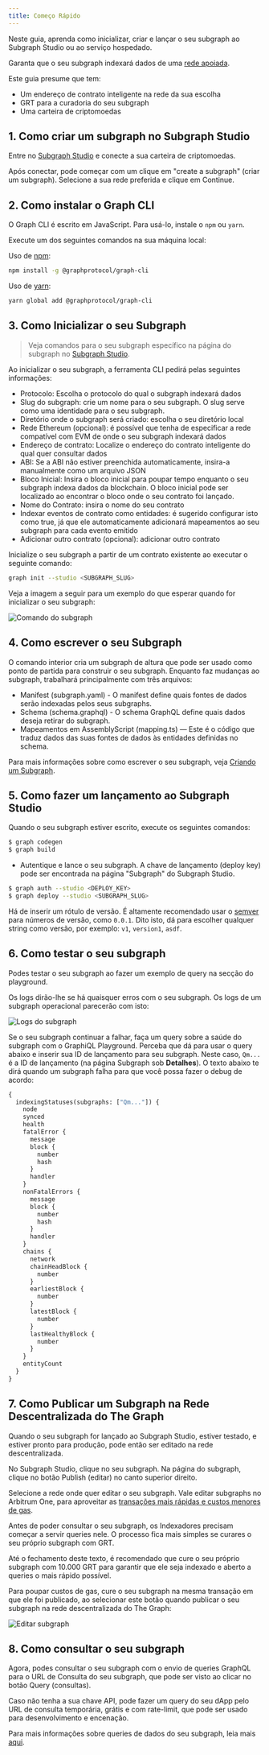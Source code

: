 ```yaml
---
title: Começo Rápido
---
```


Neste guia, aprenda como inicializar, criar e lançar o seu subgraph ao Subgraph Studio ou ao serviço hospedado.

Garanta que o seu subgraph indexará dados de uma [rede apoiada](/developing/supported-networks).

Este guia presume que tem:

- Um endereço de contrato inteligente na rede da sua escolha
- GRT para a curadoria do seu subgraph
- Uma carteira de criptomoedas

## 1. Como criar um subgraph no Subgraph Studio

Entre no [Subgraph Studio](https://thegraph.com/studio/) e conecte a sua carteira de criptomoedas.

Após conectar, pode começar com um clique em "create a subgraph" (criar um subgraph). Selecione a sua rede preferida e clique em Continue.

## 2. Como instalar o Graph CLI

O Graph CLI é escrito em JavaScript. Para usá-lo, instale o `npm` ou `yarn`.

Execute um dos seguintes comandos na sua máquina local:

Uso de [npm](https://www.npmjs.com/):

```sh
npm install -g @graphprotocol/graph-cli
```

Uso de [yarn](https://yarnpkg.com/):

```sh
yarn global add @graphprotocol/graph-cli
```

## 3. Como Inicializar o seu Subgraph

> Veja comandos para o seu subgraph específico na página do subgraph no [Subgraph Studio](https://thegraph.com/studio/).

Ao inicializar o seu subgraph, a ferramenta CLI pedirá pelas seguintes informações:

- Protocolo: Escolha o protocolo do qual o subgraph indexará dados
- Slug do subgraph: crie um nome para o seu subgraph. O slug serve como uma identidade para o seu subgraph.
- Diretório onde o subgraph será criado: escolha o seu diretório local
- Rede Ethereum (opcional): é possível que tenha de especificar a rede compatível com EVM de onde o seu subgraph indexará dados
- Endereço de contrato: Localize o endereço do contrato inteligente do qual quer consultar dados
- ABI: Se a ABI não estiver preenchida automaticamente, insira-a manualmente como um arquivo JSON
- Bloco Inicial: Insira o bloco inicial para poupar tempo enquanto o seu subgraph indexa dados da blockchain. O bloco inicial pode ser localizado ao encontrar o bloco onde o seu contrato foi lançado.
- Nome do Contrato: insira o nome do seu contrato
- Indexar eventos de contrato como entidades: é sugerido configurar isto como true, já que ele automaticamente adicionará mapeamentos ao seu subgraph para cada evento emitido
- Adicionar outro contrato (opcional): adicionar outro contrato

Inicialize o seu subgraph a partir de um contrato existente ao executar o seguinte comando:

```sh
graph init --studio <SUBGRAPH_SLUG>
```

Veja a imagem a seguir para um exemplo do que esperar quando for inicializar o seu subgraph:

![Comando do subgraph](/img/subgraph-init-example.png)

## 4. Como escrever o seu Subgraph

O comando interior cria um subgraph de altura que pode ser usado como ponto de partida para construir o seu subgraph. Enquanto faz mudanças ao subgraph, trabalhará principalmente com três arquivos:

- Manifest (subgraph.yaml) - O manifest define quais fontes de dados serão indexadas pelos seus subgraphs.
- Schema (schema.graphql) - O schema GraphQL define quais dados deseja retirar do subgraph.
- Mapeamentos em AssemblyScript (mapping.ts) — Este é o código que traduz dados das suas fontes de dados às entidades definidas no schema.

Para mais informações sobre como escrever o seu subgraph, veja [Criando um Subgraph](/desenvolvimento/criando-um-subgraph).

## 5. Como fazer um lançamento ao Subgraph Studio

Quando o seu subgraph estiver escrito, execute os seguintes comandos:

```sh
$ graph codegen
$ graph build
```

- Autentique e lance o seu subgraph. A chave de lançamento (deploy key) pode ser encontrada na página "Subgraph" do Subgraph Studio.

```sh
$ graph auth --studio <DEPLOY_KEY>
$ graph deploy --studio <SUBGRAPH_SLUG>
```

Há de inserir um rótulo de versão. É altamente recomendado usar o [semver](https://semver.org/) para números de versão, como `0.0.1`. Dito isto, dá para escolher qualquer string como versão, por exemplo: `v1`, `version1`, `asdf`.

## 6. Como testar o seu subgraph

Podes testar o seu subgraph ao fazer um exemplo de query na secção do playground.

Os logs dirão-lhe se há quaisquer erros com o seu subgraph. Os logs de um subgraph operacional parecerão com isto:

![Logs do subgraph](/img/subgraph-logs-image.png)

Se o seu subgraph continuar a falhar, faça um query sobre a saúde do subgraph com o GraphiQL Playground. Perceba que dá para usar o query abaixo e inserir sua ID de lançamento para seu subgraph. Neste caso, `Qm...` é a ID de lançamento (na página Subgraph sob **Detalhes**). O texto abaixo te dirá quando um subgraph falha para que você possa fazer o debug de acordo:

```graphql
{
  indexingStatuses(subgraphs: ["Qm..."]) {
    node
    synced
    health
    fatalError {
      message
      block {
        number
        hash
      }
      handler
    }
    nonFatalErrors {
      message
      block {
        number
        hash
      }
      handler
    }
    chains {
      network
      chainHeadBlock {
        number
      }
      earliestBlock {
        number
      }
      latestBlock {
        number
      }
      lastHealthyBlock {
        number
      }
    }
    entityCount
  }
}
```

## 7. Como Publicar um Subgraph na Rede Descentralizada do The Graph

Quando o seu subgraph for lançado ao Subgraph Studio, estiver testado, e estiver pronto para produção, pode então ser editado na rede descentralizada.

No Subgraph Studio, clique no seu subgraph. Na página do subgraph, clique no botão Publish (editar) no canto superior direito.

Selecione a rede onde quer editar o seu subgraph. Vale editar subgraphs no Arbitrum One, para aproveitar as [transações mais rápidas e custos menores de gas](/arbitrum/arbitrum-faq).

Antes de poder consultar o seu subgraph, os Indexadores precisam começar a servir queries nele. O processo fica mais simples se curares o seu próprio subgraph com GRT.

Até o fechamento deste texto, é recomendado que cure o seu próprio subgraph com 10.000 GRT para garantir que ele seja indexado e aberto a queries o mais rápido possível.

Para poupar custos de gas, cure o seu subgraph na mesma transação em que ele foi publicado, ao selecionar este botão quando publicar o seu subgraph na rede descentralizada do The Graph:

![Editar subgraph](/img/publish-and-signal-tx.png)

## 8. Como consultar o seu subgraph

Agora, podes consultar o seu subgraph com o envio de queries GraphQL para o URL de Consulta do seu subgraph, que pode ser visto ao clicar no botão Query (consultas).

Caso não tenha a sua chave API, pode fazer um query do seu dApp pelo URL de consulta temporária, grátis e com rate-limit, que pode ser usado para desenvolvimento e encenação.

Para mais informações sobre queries de dados do seu subgraph, leia mais [aqui](/querying/querying-the-graph/).
